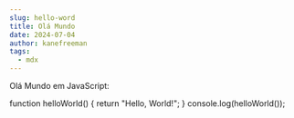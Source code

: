 ```yaml
---
slug: hello-word
title: Olá Mundo
date: 2024-07-04
author: kanefreeman
tags:
  - mdx
---
```

Olá Mundo em JavaScript:

function helloWorld() { return "Hello, World!"; } console.log(helloWorld());




